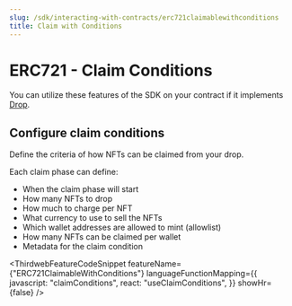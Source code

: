 ```yaml
---
slug: /sdk/interacting-with-contracts/erc721claimablewithconditions
title: Claim with Conditions
---
```



# ERC721 - Claim Conditions

You can utilize these features of the SDK on your contract if it implements [Drop](/solidity/extension-contracts/dropsinglephase).

<div className="row" style={{ marginBottom: 24 }}>
  <div className="col col--12" style={{ marginTop: 8 }}>
    <QuickstartCard
      name="Learn how to implement Drop in your smart contract"
      link={"/solidity/extension-contracts/dropsinglephase"}
      image="/assets/icons/general.png"
    />
  </div>
</div>

## Configure claim conditions

Define the criteria of how NFTs can be claimed from your drop.

Each claim phase can define:

- When the claim phase will start
- How many NFTs to drop
- How much to charge per NFT
- What currency to use to sell the NFTs
- Which wallet addresses are allowed to mint (allowlist)
- How many NFTs can be claimed per wallet
- Metadata for the claim condition

<ThirdwebFeatureCodeSnippet
  featureName={"ERC721ClaimableWithConditions"}
  languageFunctionMapping={{
    javascript: "claimConditions",
    react: "useClaimConditions",
  }}
  showHr={false}
/>
